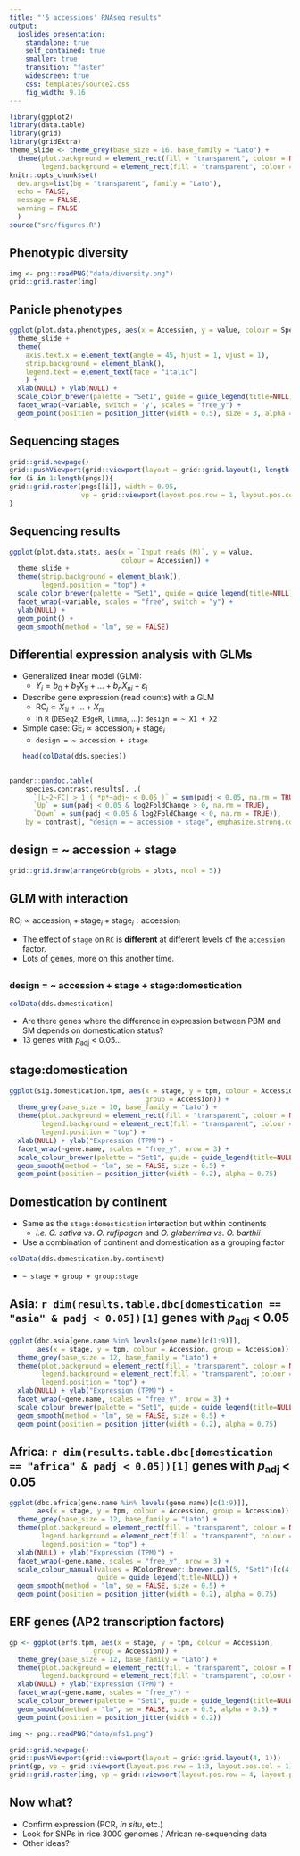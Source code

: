 ```yaml
---
title: "'5 accessions' RNAseq results"
output:
  ioslides_presentation:
    standalone: true
    self_contained: true
    smaller: true
    transition: "faster"
    widescreen: true
    css: templates/source2.css
    fig_width: 9.16
---
```


```r
library(ggplot2)
library(data.table)
library(grid)
library(gridExtra)
theme_slide <- theme_grey(base_size = 16, base_family = "Lato") +
  theme(plot.background = element_rect(fill = "transparent", colour = NA),
        legend.background = element_rect(fill = "transparent", colour = NA))
knitr::opts_chunk$set(
  dev.args=list(bg = "transparent", family = "Lato"),
  echo = FALSE,
  message = FALSE,
  warning = FALSE
  )
source("src/figures.R")
```

## Phenotypic diversity

```r
img <- png::readPNG("data/diversity.png")
grid::grid.raster(img)
```

## Panicle phenotypes {.centered .vcenter}

```r
ggplot(plot.data.phenotypes, aes(x = Accession, y = value, colour = Species)) +
  theme_slide +
  theme(
    axis.text.x = element_text(angle = 45, hjust = 1, vjust = 1),
    strip.background = element_blank(),
    legend.text = element_text(face = "italic")
    ) +
  xlab(NULL) + ylab(NULL) +
  scale_color_brewer(palette = "Set1", guide = guide_legend(title=NULL)) +
  facet_wrap(~variable, switch = 'y', scales = "free_y") +
  geom_point(position = position_jitter(width = 0.5), size = 3, alpha = 0.75)
```

## Sequencing stages

```r
grid::grid.newpage()
grid::pushViewport(grid::viewport(layout = grid::grid.layout(1, length(pngs))))
for (i in 1:length(pngs)){
grid::grid.raster(pngs[[i]], width = 0.95,
                  vp = grid::viewport(layout.pos.row = 1, layout.pos.col = i))
}
```

## Sequencing results {.centered .vcenter}

```r
ggplot(plot.data.stats, aes(x = `Input reads (M)`, y = value,
                            colour = Accession)) +
  theme_slide +
  theme(strip.background = element_blank(),
        legend.position = "top") +
  scale_color_brewer(palette = "Set1", guide = guide_legend(title=NULL)) +
  facet_wrap(~variable, scales = "free", switch = "y") +
  ylab(NULL) +
  geom_point() +
  geom_smooth(method = "lm", se = FALSE)
```

## Differential expression analysis with GLMs

* Generalized linear model (GLM):
    * $Y_i = b_0 + b_1 X_{1i} + \dots + b_n X_{ni} + \varepsilon_i$
* Describe gene expression (read counts) with a GLM
    * $\text{RC}_i \propto X_{1i} + \dots + X_{ni}$
    * In `R` (`DESeq2`, `EdgeR`, `limma`, ...): `design = ~ X1 + X2`
* Simple case: $\text{GE}_i \propto \text{accession}_i + \text{stage}_i$
    * `design = ~ accession + stage`    
```r
head(colData(dds.species))
```

##

```r
pander::pandoc.table(
    species.contrast.results[, .(
      `|L~2~FC| > 1 ( *p*~adj~ < 0.05 )` = sum(padj < 0.05, na.rm = TRUE),
      `Up` = sum(padj < 0.05 & log2FoldChange > 0, na.rm = TRUE),
      `Down` = sum(padj < 0.05 & log2FoldChange < 0, na.rm = TRUE)),
    by = contrast], "design = ~ accession + stage", emphasize.strong.cols = c(1))
```

## design = ~ accession + stage {.centered .vcenter}

```r
grid::grid.draw(arrangeGrob(grobs = plots, ncol = 5))
```

## GLM with interaction

$\text{RC}_i \propto \text{accession}_i + \text{stage}_i + \text{stage}_i:\text{accession}_i$

* The effect of `stage` on `RC` is **different** at different levels of the `accession` factor.
* Lots of genes, more on this another time.

##

### design = ~ accession + stage + stage:domestication

```r
colData(dds.domestication)
```

* Are there genes where the difference in expression between PBM and SM depends on domestication status?
* 13 genes with *p*~adj~ < 0.05...

## stage:domestication {.centered .vcenter}

```r
ggplot(sig.domestication.tpm, aes(x = stage, y = tpm, colour = Accession,
                                  group = Accession)) +
  theme_grey(base_size = 10, base_family = "Lato") +
  theme(plot.background = element_rect(fill = "transparent", colour = NA),
        legend.background = element_rect(fill = "transparent", colour = NA),
        legend.position = "top") +
  xlab(NULL) + ylab("Expression (TPM)") + 
  facet_wrap(~gene.name, scales = "free_y", nrow = 3) +
  scale_colour_brewer(palette = "Set1", guide = guide_legend(title=NULL)) +
  geom_smooth(method = "lm", se = FALSE, size = 0.5) +
  geom_point(position = position_jitter(width = 0.2), alpha = 0.75)
```

## Domestication by continent

* Same as the `stage:domestication` interaction but within continents
    * *i.e.* *O. sativa* *vs*. *O. rufipogon* and *O. glaberrima* *vs*. *O. barthii*
* Use a combination of continent and domestication as a grouping factor
```r
colData(dds.domestication.by.continent)
```
* `~ stage + group + group:stage`

## Asia: `r dim(results.table.dbc[domestication == "asia" & padj < 0.05])[1]` genes with *p*~adj~ < 0.05 {.centered .vcenter}

```r
ggplot(dbc.asia[gene.name %in% levels(gene.name)[c(1:9)]],
       aes(x = stage, y = tpm, colour = Accession, group = Accession)) +
  theme_grey(base_size = 12, base_family = "Lato") +
  theme(plot.background = element_rect(fill = "transparent", colour = NA),
        legend.background = element_rect(fill = "transparent", colour = NA),
        legend.position = "top") +
  xlab(NULL) + ylab("Expression (TPM)") + 
  facet_wrap(~gene.name, scales = "free_y", nrow = 3) +
  scale_colour_brewer(palette = "Set1", guide = guide_legend(title=NULL)) +
  geom_smooth(method = "lm", se = FALSE, size = 0.5) +
  geom_point(position = position_jitter(width = 0.2), alpha = 0.75)
```

## Africa: `r dim(results.table.dbc[domestication == "africa" & padj < 0.05])[1]` genes with *p*~adj~ < 0.05 {.centered .vcenter}

```r
ggplot(dbc.africa[gene.name %in% levels(gene.name)[c(1:9)]],
       aes(x = stage, y = tpm, colour = Accession, group = Accession)) +
  theme_grey(base_size = 12, base_family = "Lato") +
  theme(plot.background = element_rect(fill = "transparent", colour = NA),
        legend.background = element_rect(fill = "transparent", colour = NA),
        legend.position = "top") +
  xlab(NULL) + ylab("Expression (TPM)") + 
  facet_wrap(~gene.name, scales = "free_y", nrow = 3) +
  scale_colour_manual(values = RColorBrewer::brewer.pal(5, "Set1")[c(4, 5)],
                      guide = guide_legend(title=NULL)) +
  geom_smooth(method = "lm", se = FALSE, size = 0.5) +
  geom_point(position = position_jitter(width = 0.2), alpha = 0.75)
```

## ERF genes (AP2 transcription factors) {.centered .vcenter}

```r
gp <- ggplot(erfs.tpm, aes(x = stage, y = tpm, colour = Accession,
                     group = Accession)) +
  theme_grey(base_size = 12, base_family = "Lato") +
  theme(plot.background = element_rect(fill = "transparent", colour = NA),
        legend.background = element_rect(fill = "transparent", colour = NA)) +
  xlab(NULL) + ylab("Expression (TPM)") + 
  facet_wrap(~gene.name, scales = "free_y") +
  scale_colour_brewer(palette = "Set1", guide = guide_legend(title=NULL)) +
  geom_smooth(method = "lm", se = FALSE, size = 0.5, alpha = 0.5) +
  geom_point(position = position_jitter(width = 0.2))

img <- png::readPNG("data/mfs1.png")

grid::grid.newpage()
grid::pushViewport(grid::viewport(layout = grid::grid.layout(4, 1)))
print(gp, vp = grid::viewport(layout.pos.row = 1:3, layout.pos.col = 1))
grid::grid.raster(img, vp = grid::viewport(layout.pos.row = 4, layout.pos.col = 1))

```

## Now what?

* Confirm expression (PCR, *in situ*, etc.)
* Look for SNPs in rice 3000 genomes / African re-sequencing data
* Other ideas?
